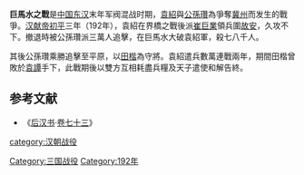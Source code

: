 {{Infobox Military Conflict|
image=|
caption=|
conflict=巨馬水之戰|
date=192年|
place=[[巨馬水|巨馬水]]|
result=[[公孫瓚|公孫瓚]]勝出|
combatant1=[[袁紹|袁紹]]|
combatant2=[[公孫瓚|公孫瓚]]|
commander1=[[袁紹|袁紹]]、[[崔巨業|崔巨業]]、[[袁譚|袁譚]]|
commander2=[[公孫瓚|公孫瓚]]、[[田楷|田楷]]|
strength1=數萬人|
strength2=30,000人|
casualties1=7,000-8,000人|
casualties2=不详|
}}
'''巨馬水之戰'''是[[中国|中国]][[东汉|东汉]]末年军阀混战时期，[[袁紹|袁紹]]與[[公孫瓚|公孫瓚]]為爭奪[[冀州|冀州]]而发生的戰爭。[[汉献帝|汉献帝]][[初平_(年号)|初平]]三年（192年），袁紹在界橋之戰後派[[崔巨業|崔巨業]]領兵圍[[故安|故安]]，久攻不下。撤退時被公孫瓚派三萬人追擊，在巨馬水大破袁紹軍，殺七八千人。

其後公孫瓚乘勝追擊至平原，以[[田楷|田楷]]為守將。袁紹遣兵數萬連戰兩年，期間田楷曾敗於[[袁譚|袁譚]]手下，此戰期後以雙方互相耗盡兵糧及天子遣使和解告終。

== 参考文献 ==
* 《[[后汉书|后汉书]]·[[s:後漢書/卷73|卷七十三]]》

{{三国}}

[[Category:三国战役|Category:三国战役]]
[[category:汉朝战役|category:汉朝战役]]
[[Category:192年|Category:192年]]